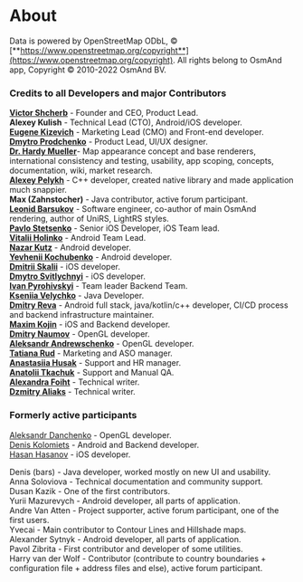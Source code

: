 # About
Data is powered by OpenStreetMap ODbL, &#169; [**https://www.openstreetmap.org/copyright**](https://www.openstreetmap.org/copyright).
All rights belong to OsmAnd app, Copyright &#169; 2010-2022 OsmAnd BV.

### Credits to all Developers and major Contributors
[**Victor Shcherb**](https://github.com/vshcherb) - Founder and CEO, Product Lead.  
**Alexey Kulish** - Technical Lead (CTO), Android/iOS developer.  
[**Eugene Kizevich**](http://github.com/EugeneZmeuk) - Marketing Lead (CMO) and Front-end developer.  
[**Dmytro Prodchenko**](https://github.com/dmpr0) - Product Lead, UI/UX designer.  
[**Dr. Hardy Mueller**](https://github.com/sonora)- Map appearance concept and base renderers, international consistency and testing, usability, app scoping, concepts, documentation, wiki, market research.  
[**Alexey Pelykh**](https://github.com/alexey-pelykh) - C++ developer, created native library and made application much snappier.  
**Max (Zahnstocher)** - Java contributor, active forum participant.  
[**Leonid Barsukov**](https://github.com/xmd5a2) - Software engineer, co-author of main OsmAnd rendering, author of UniRS, LightRS styles.  
[**Pavlo Stetsenko**](https://github.com/PaulStets) - Senior iOS Developer, iOS Team lead.  
[**Vitalii Holinko**](https://github.com/Chumva) - Android Team Lead.   
[**Nazar Kutz**](https://github.com/nazar-kutz) - Android developer.  
[**Yevhenii Kochubenko**](https://github.com/0xRe1nk0) - Android developer.   
[**Dmitrii Skalii**](https://github.com/Skalii) - iOS developer.  
[**Dmytro Svitlychnyi**](https://github.com/DmitrySvetlichny) - iOS developer.   
[**Ivan Pyrohivskyi**](https://github.com/ivanPyrohivskyi) - Team leader Backend Team.  
[**Kseniia Velychko**](https://github.com/alisa911) - Java Developer.  
[**Dmitry Reva**](https://github.com/Dima-1) - Android full stack, java/kotlin/c++ developer, CI/CD process and backend infrastructure maintainer.  
[**Maxim Kojin**](https://github.com/nnngrach) - iOS and Backend developer.    
[**Dmitry Naumov**](https://github.com/cepprice) - OpenGL developer.   
[**Aleksandr Andrewschenko**](https://github.com/Andrewschenko) - OpenGL developer.  
[**Tatiana Rud**](https://github.com/TatianaRud) - Marketing and ASO manager.  
[**Anastasiia Husak**](https://github.com/anastasiia936) - Support and HR manager.  
[**Anatolii Tkachuk**](https://github.com/Zirochkabila) - Support and Manual QA.   
[**Alexandra Foiht**](https://github.com/shurasmiling) - Technical writer.  
[**Dzmitry Aliaks**](https://github.com/DmitryAlexei) - Technical writer.  


### Formerly active participants
[Aleksandr Danchenko](https://github.com/StarQuasar) - OpenGL developer.  
[Denis Kolomiets](https://github.com/MadWasp79) - Android and Backend developer.  
[Hasan Hasanov](https://github.com/hasanov080) - iOS developer. 

<!--truncate-->

Denis (bars) - Java developer, worked mostly on new UI and usability.  
Anna Soloviova - Technical documentation and community support.  
Dusan Kazik - One of the first contributors.  
Yurii Mazurevych - Android developer, all parts of application.  
Andre Van Atten - Project supporter, active forum participant, one of the first users.  
Yvecai - Main contributor to Contour Lines and Hillshade maps.  
Alexander Sytnyk - Android developer, all parts of application.  
Pavol Zibrita - First contributor and developer of some utilities.  
Harry van der Wolf - Contributor (contribute to country boundaries + configuration file + address files and else), active forum participant.  
